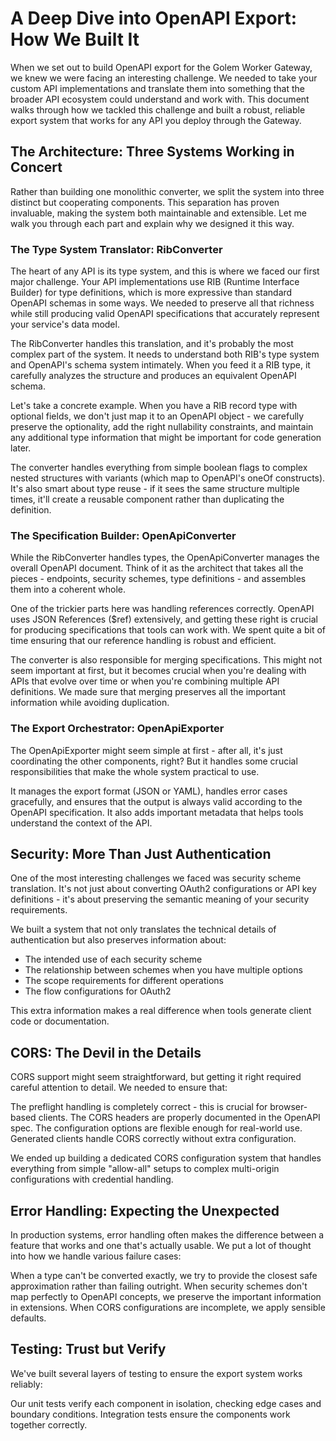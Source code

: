 # A Deep Dive into OpenAPI Export: How We Built It

When we set out to build OpenAPI export for the Golem Worker Gateway, we knew we were facing an interesting challenge. We needed to take your custom API implementations and translate them into something that the broader API ecosystem could understand and work with. This document walks through how we tackled this challenge and built a robust, reliable export system that works for any API you deploy through the Gateway.

## The Architecture: Three Systems Working in Concert

Rather than building one monolithic converter, we split the system into three distinct but cooperating components. This separation has proven invaluable, making the system both maintainable and extensible. Let me walk you through each part and explain why we designed it this way.

### The Type System Translator: RibConverter

The heart of any API is its type system, and this is where we faced our first major challenge. Your API implementations use RIB (Runtime Interface Builder) for type definitions, which is more expressive than standard OpenAPI schemas in some ways. We needed to preserve all that richness while still producing valid OpenAPI specifications that accurately represent your service's data model.

The RibConverter handles this translation, and it's probably the most complex part of the system. It needs to understand both RIB's type system and OpenAPI's schema system intimately. When you feed it a RIB type, it carefully analyzes the structure and produces an equivalent OpenAPI schema.

Let's take a concrete example. When you have a RIB record type with optional fields, we don't just map it to an OpenAPI object - we carefully preserve the optionality, add the right nullability constraints, and maintain any additional type information that might be important for code generation later.

The converter handles everything from simple boolean flags to complex nested structures with variants (which map to OpenAPI's oneOf constructs). It's also smart about type reuse - if it sees the same structure multiple times, it'll create a reusable component rather than duplicating the definition.

### The Specification Builder: OpenApiConverter

While the RibConverter handles types, the OpenApiConverter manages the overall OpenAPI document. Think of it as the architect that takes all the pieces - endpoints, security schemes, type definitions - and assembles them into a coherent whole.

One of the trickier parts here was handling references correctly. OpenAPI uses JSON References ($ref) extensively, and getting these right is crucial for producing specifications that tools can work with. We spent quite a bit of time ensuring that our reference handling is robust and efficient.

The converter is also responsible for merging specifications. This might not seem important at first, but it becomes crucial when you're dealing with APIs that evolve over time or when you're combining multiple API definitions. We made sure that merging preserves all the important information while avoiding duplication.

### The Export Orchestrator: OpenApiExporter

The OpenApiExporter might seem simple at first - after all, it's just coordinating the other components, right? But it handles some crucial responsibilities that make the whole system practical to use.

It manages the export format (JSON or YAML), handles error cases gracefully, and ensures that the output is always valid according to the OpenAPI specification. It also adds important metadata that helps tools understand the context of the API.

## Security: More Than Just Authentication

One of the most interesting challenges we faced was security scheme translation. It's not just about converting OAuth2 configurations or API key definitions - it's about preserving the semantic meaning of your security requirements.

We built a system that not only translates the technical details of authentication but also preserves information about:
- The intended use of each security scheme
- The relationship between schemes when you have multiple options
- The scope requirements for different operations
- The flow configurations for OAuth2

This extra information makes a real difference when tools generate client code or documentation.

## CORS: The Devil in the Details

CORS support might seem straightforward, but getting it right required careful attention to detail. We needed to ensure that:

The preflight handling is completely correct - this is crucial for browser-based clients.
The CORS headers are properly documented in the OpenAPI spec.
The configuration options are flexible enough for real-world use.
Generated clients handle CORS correctly without extra configuration.

We ended up building a dedicated CORS configuration system that handles everything from simple "allow-all" setups to complex multi-origin configurations with credential handling.

## Error Handling: Expecting the Unexpected

In production systems, error handling often makes the difference between a feature that works and one that's actually usable. We put a lot of thought into how we handle various failure cases:

When a type can't be converted exactly, we try to provide the closest safe approximation rather than failing outright. When security schemes don't map perfectly to OpenAPI concepts, we preserve the important information in extensions. When CORS configurations are incomplete, we apply sensible defaults.

## Testing: Trust but Verify

We've built several layers of testing to ensure the export system works reliably:

Our unit tests verify each component in isolation, checking edge cases and boundary conditions. Integration tests ensure the components work together correctly.